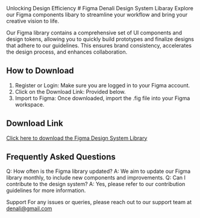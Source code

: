 
<Meta title="Denali/Design File" />
<Subheading>Unlocking Design Efficiency</Subheading>
# Figma Denali Design System Libaray
<Lead>Explore our Figma components libary to streamline your workflow and bring your creative vision to life.</Lead>

Our Figma library contains a comprehensive set of UI components and design tokens, allowing you to quickly build prototypes and finalize designs that adhere to our guidelines. This ensures brand consistency, accelerates the design process, and enhances collaboration.

## How to Download
1. Register or Login: Make sure you are logged in to your Figma account.
2. Click on the Download Link: Provided below.
3. Import to Figma: Once downloaded, import the .fig file into your Figma workspace.

## Download Link
[Click here to download the Figma Design System Library](#getting-started)

## Frequently Asked Questions
Q: How often is the Figma library updated?
A: We aim to update our Figma library monthly, to include new components and improvements.
Q: Can I contribute to the design system?
A: Yes, please refer to our contribution guidelines for more information.

Support
For any issues or queries, please reach out to our support team at denali@gmail.com

